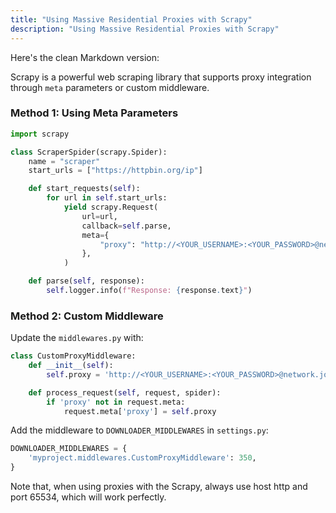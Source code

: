 ```yaml
---
title: "Using Massive Residential Proxies with Scrapy"
description: "Using Massive Residential Proxies with Scrapy"
---
```


Here's the clean Markdown version:

Scrapy is a powerful web scraping library that supports proxy integration through `meta` parameters or custom middleware.

### Method 1: Using Meta Parameters

```python
import scrapy

class ScraperSpider(scrapy.Spider):
    name = "scraper"
    start_urls = ["https://httpbin.org/ip"]

    def start_requests(self):
        for url in self.start_urls:
            yield scrapy.Request(
                url=url,
                callback=self.parse,
                meta={
                    "proxy": "http://<YOUR_USERNAME>:<YOUR_PASSWORD>@network.joinmassive.com:65534"
                },
            )

    def parse(self, response):
        self.logger.info(f"Response: {response.text}")
```

### Method 2: Custom Middleware

Update the `middlewares.py` with:

```python
class CustomProxyMiddleware:
    def __init__(self):
        self.proxy = 'http://<YOUR_USERNAME>:<YOUR_PASSWORD>@network.joinmassive.com:65534'

    def process_request(self, request, spider):
        if 'proxy' not in request.meta:
            request.meta['proxy'] = self.proxy
```

Add the middleware to `DOWNLOADER_MIDDLEWARES` in `settings.py`:

```python
DOWNLOADER_MIDDLEWARES = {
    'myproject.middlewares.CustomProxyMiddleware': 350,
}
```

Note that, when using proxies with the Scrapy, always use host http and port 65534, which will work perfectly.